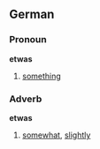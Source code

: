 ==German==
===Pronoun===
'''etwas'''

# [[something]]

===Adverb===
'''etwas'''

# [[somewhat]], [[slightly]]